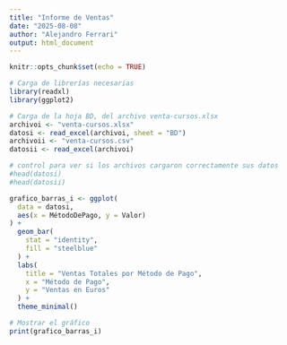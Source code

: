 ```yaml
---
title: "Informe de Ventas"
date: "2025-08-08"
author: "Alejandro Ferrari"
output: html_document
---
```


```r
knitr::opts_chunk$set(echo = TRUE)

# Carga de librerías necesarias
library(readxl)
library(ggplot2)
```

```r
# Carga de la hoja BD, del archivo venta-cursos.xlsx
archivoi <- "venta-cursos.xlsx"
datosi <- read_excel(archivoi, sheet = "BD")
archivoii <- "venta-cursos.csv"
datosii <- read_excel(archivoi)

# control para ver si los archivos cargaron correctamente sus datos
#head(datosi)
#head(datosii)
```

```r
grafico_barras_i <- ggplot(
  data = datosi,
  aes(x = MétodoDePago, y = Valor)
) +
  geom_bar(
    stat = "identity",
    fill = "steelblue"
  ) +
  labs(
    title = "Ventas Totales por Método de Pago",
    x = "Método de Pago",
    y = "Ventas en Euros"
  ) +
  theme_minimal()

# Mostrar el gráfico
print(grafico_barras_i)
```